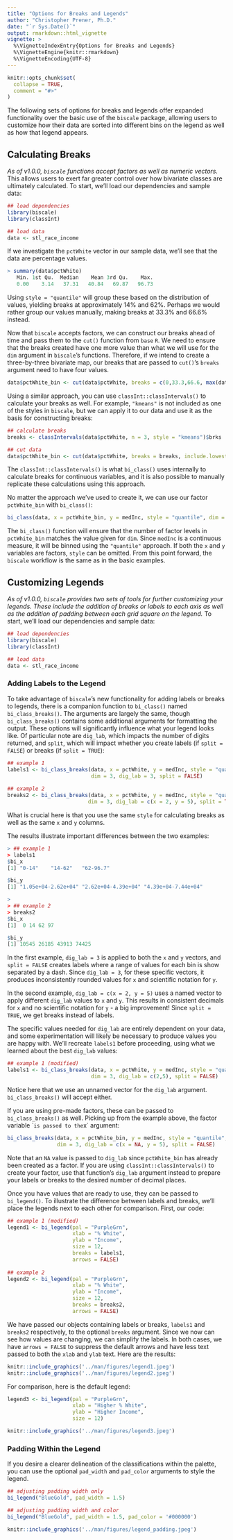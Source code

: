 ```yaml
---
title: "Options for Breaks and Legends"
author: "Christopher Prener, Ph.D."
date: "`r Sys.Date()`"
output: rmarkdown::html_vignette
vignette: >
  %\VignetteIndexEntry{Options for Breaks and Legends}
  %\VignetteEngine{knitr::rmarkdown}
  %\VignetteEncoding{UTF-8}
---
```


```r
knitr::opts_chunk$set(
  collapse = TRUE,
  comment = "#>"
)
```

The following sets of options for breaks and legends offer expanded functionality over the basic use of the `biscale` package, allowing users to customize how their data are sorted into different bins on the legend as well as how that legend appears.

## Calculating Breaks
*As of v1.0.0, `biscale` functions accept factors as well as numeric vectors.* This allows users to exert far greater control over how bivariate classes are ultimately calculated. To start, we'll load our dependencies and sample data:

```r
## load dependencies
library(biscale)
library(classInt)

## load data
data <- stl_race_income
```

If we investigate the `pctWhite` vector in our sample data, we'll see that the data are percentage values. 

```r
> summary(data$pctWhite)
   Min. 1st Qu.  Median    Mean 3rd Qu.    Max. 
   0.00    3.14   37.31   40.84   69.87   96.73 
```

Using `style = "quantile"` will group these based on the distribution of values, yielding breaks at approximately 14% and 62%. Perhaps we would rather group our values manually, making breaks at 33.3% and 66.6% instead.

Now that `biscale` accepts factors, we can construct our breaks ahead of time and pass them to the `cut()` function from `base` `R`. We need to ensure that the breaks created have one more value than what we will use for the `dim` argument in `biscale`'s functions. Therefore, if we intend to create a three-by-three bivariate map, our breaks that are passed to `cut()`'s `breaks` argument need to have four values.

```r
data$pctWhite_bin <- cut(data$pctWhite, breaks = c(0,33.3,66.6, max(data$pctWhite)), include.lowest = TRUE)
```

Using a similar approach, you can use `classInt::classIntervals()` to calculate your breaks as well. For example, `"kmeans"` is not included as one of the styles in `biscale`, but we can apply it to our data and use it as the basis for constructing breaks:

```r
## calculate breaks
breaks <- classIntervals(data$pctWhite, n = 3, style = "kmeans")$brks

## cut data
data$pctWhite_bin <- cut(data$pctWhite, breaks = breaks, include.lowest = TRUE)
```

The `classInt::classIntervals()` is what `bi_class()` uses internally to calculate breaks for continuous variables, and it is also possible to manually replicate these calculations using this approach.

No matter the approach we've used to create it, we can use our factor `pctWhite_bin` with `bi_class()`:

```r
bi_class(data, x = pctWhite_bin, y = medInc, style = "quantile", dim = 3)
```

The `bi_class()` function will ensure that the number of factor levels in `pctWhite_bin` matches the value given for `dim`. Since `medInc` is a continuous measure, it will be binned using the `"quantile"` approach. If both the `x` and `y` variables are factors, `style` can be omitted. From this point forward, the `biscale` workflow is the same as in the basic examples.

## Customizing Legends
*As of v1.0.0, `biscale` provides two sets of tools for further customizing your legends. These include the addition of breaks or labels to each axis as well as the addition of padding between each grid square on the legend.* To start, we'll load our dependencies and sample data:

```r
## load dependencies
library(biscale)
library(classInt)

## load data
data <- stl_race_income
```

### Adding Labels to the Legend
To take advantage of `biscale`'s new functionality for adding labels or breaks to legends, there is a companion function to `bi_class()` named `bi_class_breaks()`. The arguments are largely the same, though `bi_class_breaks()` contains some additional arguments for formatting the output. These options will significantly influence what your legend looks like. Of particular note are `dig_lab`, which impacts the number of digits returned, and `split`, which will impact whether you create labels (if `split = FALSE`) or breaks (if `split = TRUE`):

```r
## example 1
labels1 <- bi_class_breaks(data, x = pctWhite, y = medInc, style = "quantile", 
                           dim = 3, dig_lab = 3, split = FALSE)
                          
## example 2
breaks2 <- bi_class_breaks(data, x = pctWhite, y = medInc, style = "quantile", 
                          dim = 3, dig_lab = c(x = 2, y = 5), split = TRUE)
```

What is crucial here is that you use the same `style` for calculating breaks as well as the same `x` and `y` columns.

The results illustrate important differences between the two examples:

```r
> ## example 1
> labels1
$bi_x
[1] "0-14"    "14-62"   "62-96.7"

$bi_y
[1] "1.05e+04-2.62e+04" "2.62e+04-4.39e+04" "4.39e+04-7.44e+04"

> 
> ## example 2
> breaks2
$bi_x
[1]  0 14 62 97

$bi_y
[1] 10545 26185 43913 74425
```

In the first example, `dig_lab = 3` is applied to both the `x` and `y` vectors, and `split = FALSE` creates labels where a range of values for each bin is show separated by a dash. Since `dig_lab = 3`, for these specific vectors, it produces inconsistently rounded values for `x` and scientific notation for `y`. 

In the second example, `dig_lab = c(x = 2, y = 5)` uses a named vector to apply different `dig_lab` values to `x` and `y`. This results in consistent decimals for `x` and no scientific notation for `y` - a big improvement! Since `split = TRUE`, we get breaks instead of labels.

The specific values needed for `dig_lab` are entirely dependent on your data, and some experimentation will likely be necessary to produce values you are happy with. We'll recreate `labels1` before proceeding, using what we learned about the best `dig_lab` values:

```r
## example 1 (modified)
labels1 <- bi_class_breaks(data, x = pctWhite, y = medInc, style = "quantile", 
                           dim = 3, dig_lab = c(2,5), split = FALSE)
```

Notice here that we use an unnamed vector for the `dig_lab` argument. `bi_class_breaks()` will accept either.

If you are using pre-made factors, these can be passed to `bi_class_breaks()` as well. Picking up from the example above, the factor variable `` is passed to the `x` argument:

```r
bi_class_breaks(data, x = pctWhite_bin, y = medInc, style = "quantile",
                dim = 3, dig_lab = c(x = NA, y = 5), split = FALSE)
```

Note that an `NA` value is passed to `dig_lab` since `pctWhite_bin` has already been created as a factor. If you are using `classInt::classIntervals()` to create your factor, use that function's `dig_lab` argument instead to prepare your labels or breaks to the desired number of decimal places.

Once you have values that are ready to use, they can be passed to `bi_legend()`. To illustrate the difference between labels and breaks, we'll place the legends next to each other for comparison. First, our code:

```r
## example 1 (modified)
legend1 <- bi_legend(pal = "PurpleGrn",
                     xlab = "% White",
                     ylab = "Income",
                     size = 12,
                     breaks = labels1,
                     arrows = FALSE)
                     
## example 2
legend2 <- bi_legend(pal = "PurpleGrn",
                     xlab = "% White",
                     ylab = "Income",
                     size = 12,
                     breaks = breaks2,
                     arrows = FALSE)
```

We have passed our objects containing labels or breaks, `labels1` and `breaks2` respectively, to the optional `breaks` argument. Since we now can see how values are changing, we can simplify the labels. In both cases, we have `arrows = FALSE` to suppress the default arrows and have less text passed to both the `xlab` and `ylab` text. Here are the results:

```r
knitr::include_graphics('../man/figures/legend1.jpeg')
knitr::include_graphics('../man/figures/legend2.jpeg')
```

For comparison, here is the default legend:

```r
legend3 <- bi_legend(pal = "PurpleGrn",
                     xlab = "Higher % White",
                     ylab = "Higher Income",
                     size = 12) 
```
```r
knitr::include_graphics('../man/figures/legend3.jpeg')
```

### Padding Within the Legend
If you desire a clearer delineation of the classifications within the palette, you can use the optional `pad_width` and `pad_color` arguments to style the legend.

```r
## adjusting padding width only
bi_legend("BlueGold", pad_width = 1.5)

## adjusting padding width and color
bi_legend("BlueGold", pad_width = 1.5, pad_color = '#000000')
```
```r
knitr::include_graphics('../man/figures/legend_padding.jpeg')
```

